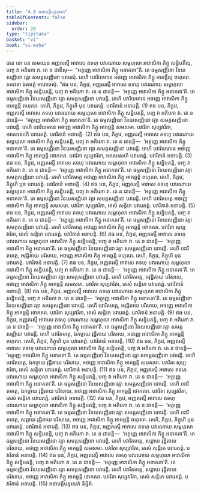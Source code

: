 ```yaml
---
title: "4.9 អនាបត្តិបន្នរសក"
tableOfContents: false
sidebar:
  order: 26
type: "tipitaka"
basket: "vi"
book: "vi-maha"
---
```



<DynamicBreadcrumb />

<Division number="222" book="vi-maha">

<Paragraph number="999" book="vi-maha">
តេន ខោ បន សមយេន អញ្ញតរស្មឹ អាវាសេ តទហុ បវារណាយ សម្ពហុលា អាវាសិកា ភិក្ខូ សន្និបតឹសុ, បញ្ច វា អតិរេកា វា. តេ ន ជានឹសុ—  “អត្ថញ្ញេ អាវាសិកា ភិក្ខូ អនាគតា”តិ. តេ ធម្មសញ្ញិនោ វិនយសញ្ញិនោ វគ្គា សមគ្គសញ្ញិនោ បវារេសុំ. តេហិ បវារិយមានេ អថញ្ញេ អាវាសិកា ភិក្ខូ អាគច្ឆឹសុ ពហុតរា. ភគវតោ ឯតមត្ថំ អារោចេសុំ.
</Paragraph>

<Paragraph number="1000" book="vi-maha">
“ឥធ បន, ភិក្ខវេ, អញ្ញតរស្មឹ អាវាសេ តទហុ បវារណាយ សម្ពហុលា អាវាសិកា ភិក្ខូ សន្និបតន្តិ, បញ្ច វា អតិរេកា វា. តេ ន ជានន្តិ—  ‘អត្ថញ្ញេ អាវាសិកា ភិក្ខូ អនាគតា’តិ. តេ ធម្មសញ្ញិនោ វិនយសញ្ញិនោ វគ្គា សមគ្គសញ្ញិនោ បវារេន្តិ. តេហិ បវារិយមានេ អថញ្ញេ អាវាសិកា ភិក្ខូ អាគច្ឆន្តិ ពហុតរា. តេហិ, ភិក្ខវេ, ភិក្ខូហិ បុន បវារេតព្ពំ. បវារិតានំ អនាបត្តិ. (1)
</Paragraph>

<Paragraph number="1001" book="vi-maha">
ឥធ បន, ភិក្ខវេ, អញ្ញតរស្មឹ អាវាសេ តទហុ បវារណាយ សម្ពហុលា អាវាសិកា ភិក្ខូ សន្និបតន្តិ, បញ្ច វា អតិរេកា វា. តេ ន ជានន្តិ—  ‘អត្ថញ្ញេ អាវាសិកា ភិក្ខូ អនាគតា’តិ. តេ ធម្មសញ្ញិនោ វិនយសញ្ញិនោ វគ្គា សមគ្គសញ្ញិនោ បវារេន្តិ. តេហិ បវារិយមានេ អថញ្ញេ អាវាសិកា ភិក្ខូ អាគច្ឆន្តិ សមសមា. បវារិតា សុប្បវារិតា, អវសេសេហិ បវារេតព្ពំ. បវារិតានំ អនាបត្តិ. (2)
</Paragraph>

<Paragraph number="1002" book="vi-maha">
ឥធ បន, ភិក្ខវេ, អញ្ញតរស្មឹ អាវាសេ តទហុ បវារណាយ សម្ពហុលា អាវាសិកា ភិក្ខូ សន្និបតន្តិ, បញ្ច វា អតិរេកា វា. តេ ន ជានន្តិ—  ‘អត្ថញ្ញេ អាវាសិកា ភិក្ខូ អនាគតា’តិ. តេ ធម្មសញ្ញិនោ វិនយសញ្ញិនោ វគ្គា សមគ្គសញ្ញិនោ បវារេន្តិ. តេហិ បវារិយមានេ អថញ្ញេ អាវាសិកា ភិក្ខូ អាគច្ឆន្តិ ថោកតរា. បវារិតា សុប្បវារិតា, អវសេសេហិ បវារេតព្ពំ. បវារិតានំ អនាបត្តិ. (3)
</Paragraph>

<Paragraph number="1003" book="vi-maha">
ឥធ បន, ភិក្ខវេ, អញ្ញតរស្មឹ អាវាសេ តទហុ បវារណាយ សម្ពហុលា អាវាសិកា ភិក្ខូ សន្និបតន្តិ, បញ្ច វា អតិរេកា វា. តេ ន ជានន្តិ—  ‘អត្ថញ្ញេ អាវាសិកា ភិក្ខូ អនាគតា’តិ. តេ ធម្មសញ្ញិនោ វិនយសញ្ញិនោ វគ្គា សមគ្គសញ្ញិនោ បវារេន្តិ. តេហិ បវារិតមត្តេ អថញ្ញេ អាវាសិកា ភិក្ខូ អាគច្ឆន្តិ ពហុតរា. តេហិ, ភិក្ខវេ, ភិក្ខូហិ បុន បវារេតព្ពំ. បវារិតានំ អនាបត្តិ. (4)
</Paragraph>

<Paragraph number="1004" book="vi-maha">
ឥធ បន, ភិក្ខវេ, អញ្ញតរស្មឹ អាវាសេ តទហុ បវារណាយ សម្ពហុលា អាវាសិកា ភិក្ខូ សន្និបតន្តិ, បញ្ច វា អតិរេកា វា. តេ ន ជានន្តិ—  ‘អត្ថញ្ញេ អាវាសិកា ភិក្ខូ អនាគតា’តិ. តេ ធម្មសញ្ញិនោ វិនយសញ្ញិនោ វគ្គា សមគ្គសញ្ញិនោ បវារេន្តិ. តេហិ បវារិតមត្តេ អថញ្ញេ អាវាសិកា ភិក្ខូ អាគច្ឆន្តិ សមសមា. បវារិតា សុប្បវារិតា, តេសំ សន្តិកេ បវារេតព្ពំ. បវារិតានំ អនាបត្តិ. (5)
</Paragraph>

<Paragraph number="1005" book="vi-maha">
ឥធ បន, ភិក្ខវេ, អញ្ញតរស្មឹ អាវាសេ តទហុ បវារណាយ សម្ពហុលា អាវាសិកា ភិក្ខូ សន្និបតន្តិ, បញ្ច វា អតិរេកា វា. តេ ន ជានន្តិ—  ‘អត្ថញ្ញេ អាវាសិកា ភិក្ខូ អនាគតា’តិ. តេ ធម្មសញ្ញិនោ វិនយសញ្ញិនោ វគ្គា សមគ្គសញ្ញិនោ បវារេន្តិ. តេហិ បវារិតមត្តេ អថញ្ញេ អាវាសិកា ភិក្ខូ អាគច្ឆន្តិ ថោកតរា. បវារិតា សុប្បវារិតា, តេសំ សន្តិកេ បវារេតព្ពំ. បវារិតានំ អនាបត្តិ. (6)
</Paragraph>

<Paragraph number="1006" book="vi-maha">
ឥធ បន, ភិក្ខវេ, អញ្ញតរស្មឹ អាវាសេ តទហុ បវារណាយ សម្ពហុលា អាវាសិកា ភិក្ខូ សន្និបតន្តិ, បញ្ច វា អតិរេកា វា. តេ ន ជានន្តិ—  ‘អត្ថញ្ញេ អាវាសិកា ភិក្ខូ អនាគតា’តិ. តេ ធម្មសញ្ញិនោ វិនយសញ្ញិនោ វគ្គា សមគ្គសញ្ញិនោ បវារេន្តិ. តេហិ បវារិតមត្តេ, អវុដ្ឋិតាយ បរិសាយ, អថញ្ញេ អាវាសិកា ភិក្ខូ អាគច្ឆន្តិ ពហុតរា. តេហិ, ភិក្ខវេ, ភិក្ខូហិ បុន បវារេតព្ពំ. បវារិតានំ អនាបត្តិ. (7)
</Paragraph>

<Paragraph number="1007" book="vi-maha">
ឥធ បន, ភិក្ខវេ, អញ្ញតរស្មឹ អាវាសេ តទហុ បវារណាយ សម្ពហុលា អាវាសិកា ភិក្ខូ សន្និបតន្តិ, បញ្ច វា អតិរេកា វា. តេ ន ជានន្តិ—  ‘អត្ថញ្ញេ អាវាសិកា ភិក្ខូ អនាគតា’តិ. តេ ធម្មសញ្ញិនោ វិនយសញ្ញិនោ វគ្គា សមគ្គសញ្ញិនោ បវារេន្តិ. តេហិ បវារិតមត្តេ, អវុដ្ឋិតាយ បរិសាយ, អថញ្ញេ អាវាសិកា ភិក្ខូ អាគច្ឆន្តិ សមសមា. បវារិតា សុប្បវារិតា, តេសំ សន្តិកេ បវារេតព្ពំ. បវារិតានំ អនាបត្តិ. (8)
</Paragraph>

<Paragraph number="1008" book="vi-maha">
ឥធ បន, ភិក្ខវេ, អញ្ញតរស្មឹ អាវាសេ តទហុ បវារណាយ សម្ពហុលា អាវាសិកា ភិក្ខូ សន្និបតន្តិ, បញ្ច វា អតិរេកា វា. តេ ន ជានន្តិ—  ‘អត្ថញ្ញេ អាវាសិកា ភិក្ខូ អនាគតា’តិ. តេ ធម្មសញ្ញិនោ វិនយសញ្ញិនោ វគ្គា សមគ្គសញ្ញិនោ បវារេន្តិ. តេហិ បវារិតមត្តេ, អវុដ្ឋិតាយ បរិសាយ, អថញ្ញេ អាវាសិកា ភិក្ខូ អាគច្ឆន្តិ ថោកតរា. បវារិតា សុប្បវារិតា, តេសំ សន្តិកេ បវារេតព្ពំ. បវារិតានំ អនាបត្តិ. (9)
</Paragraph>

<Paragraph number="1009" book="vi-maha">
ឥធ បន, ភិក្ខវេ, អញ្ញតរស្មឹ អាវាសេ តទហុ បវារណាយ សម្ពហុលា អាវាសិកា ភិក្ខូ សន្និបតន្តិ, បញ្ច វា អតិរេកា វា. តេ ន ជានន្តិ—  ‘អត្ថញ្ញេ អាវាសិកា ភិក្ខូ អនាគតា’តិ. តេ ធម្មសញ្ញិនោ វិនយសញ្ញិនោ វគ្គា សមគ្គសញ្ញិនោ បវារេន្តិ. តេហិ បវារិតមត្តេ, ឯកច្ចាយ វុដ្ឋិតាយ បរិសាយ, អថញ្ញេ អាវាសិកា ភិក្ខូ អាគច្ឆន្តិ ពហុតរា. តេហិ, ភិក្ខវេ, ភិក្ខូហិ បុន បវារេតព្ពំ. បវារិតានំ អនាបត្តិ. (10)
</Paragraph>

<Paragraph number="1010" book="vi-maha">
ឥធ បន, ភិក្ខវេ, អញ្ញតរស្មឹ អាវាសេ តទហុ បវារណាយ សម្ពហុលា អាវាសិកា ភិក្ខូ សន្និបតន្តិ, បញ្ច វា អតិរេកា វា. តេ ន ជានន្តិ—  ‘អត្ថញ្ញេ អាវាសិកា ភិក្ខូ អនាគតា’តិ. តេ ធម្មសញ្ញិនោ វិនយសញ្ញិនោ វគ្គា សមគ្គសញ្ញិនោ បវារេន្តិ. តេហិ បវារិតមត្តេ, ឯកច្ចាយ វុដ្ឋិតាយ បរិសាយ, អថញ្ញេ អាវាសិកា ភិក្ខូ អាគច្ឆន្តិ សមសមា. បវារិតា សុប្បវារិតា, តេសំ សន្តិកេ បវារេតព្ពំ. បវារិតានំ អនាបត្តិ. (11)
</Paragraph>

<Paragraph number="1011" book="vi-maha">
ឥធ បន, ភិក្ខវេ, អញ្ញតរស្មឹ អាវាសេ តទហុ បវារណាយ សម្ពហុលា អាវាសិកា ភិក្ខូ សន្និបតន្តិ, បញ្ច វា អតិរេកា វា. តេ ន ជានន្តិ—  ‘អត្ថញ្ញេ អាវាសិកា ភិក្ខូ អនាគតា’តិ. តេ ធម្មសញ្ញិនោ វិនយសញ្ញិនោ វគ្គា សមគ្គសញ្ញិនោ បវារេន្តិ. តេហិ បវារិតមត្តេ, ឯកច្ចាយ វុដ្ឋិតាយ បរិសាយ, អថញ្ញេ អាវាសិកា ភិក្ខូ អាគច្ឆន្តិ ថោកតរា. បវារិតា សុប្បវារិតា, តេសំ សន្តិកេ បវារេតព្ពំ. បវារិតានំ អនាបត្តិ. (12)
</Paragraph>

<Paragraph number="1012" book="vi-maha">
ឥធ បន, ភិក្ខវេ, អញ្ញតរស្មឹ អាវាសេ តទហុ បវារណាយ សម្ពហុលា អាវាសិកា ភិក្ខូ សន្និបតន្តិ, បញ្ច វា អតិរេកា វា. តេ ន ជានន្តិ—  ‘អត្ថញ្ញេ អាវាសិកា ភិក្ខូ អនាគតា’តិ. តេ ធម្មសញ្ញិនោ វិនយសញ្ញិនោ វគ្គា សមគ្គសញ្ញិនោ បវារេន្តិ. តេហិ បវារិតមត្តេ, សព្ពាយ វុដ្ឋិតាយ បរិសាយ, អថញ្ញេ អាវាសិកា ភិក្ខូ អាគច្ឆន្តិ ពហុតរា. តេហិ, ភិក្ខវេ, ភិក្ខូហិ បុន បវារេតព្ពំ. បវារិតានំ អនាបត្តិ. (13)
</Paragraph>

<Paragraph number="1013" book="vi-maha">
ឥធ បន, ភិក្ខវេ, អញ្ញតរស្មឹ អាវាសេ តទហុ បវារណាយ សម្ពហុលា អាវាសិកា ភិក្ខូ សន្និបតន្តិ, បញ្ច វា អតិរេកា វា. តេ ន ជានន្តិ—  ‘អត្ថញ្ញេ អាវាសិកា ភិក្ខូ អនាគតា’តិ. តេ ធម្មសញ្ញិនោ វិនយសញ្ញិនោ វគ្គា សមគ្គសញ្ញិនោ បវារេន្តិ. តេហិ បវារិតមត្តេ, សព្ពាយ វុដ្ឋិតាយ បរិសាយ, អថញ្ញេ អាវាសិកា ភិក្ខូ អាគច្ឆន្តិ សមសមា. បវារិតា សុប្បវារិតា, តេសំ សន្តិកេ បវារេតព្ពំ. បវារិតានំ អនាបត្តិ. (14)
</Paragraph>

<Paragraph number="1014" book="vi-maha">
ឥធ បន, ភិក្ខវេ, អញ្ញតរស្មឹ អាវាសេ តទហុ បវារណាយ សម្ពហុលា អាវាសិកា ភិក្ខូ សន្និបតន្តិ, បញ្ច វា អតិរេកា វា. តេ ន ជានន្តិ—  ‘អត្ថញ្ញេ អាវាសិកា ភិក្ខូ អនាគតា’តិ. តេ ធម្មសញ្ញិនោ វិនយសញ្ញិនោ វគ្គា សមគ្គសញ្ញិនោ បវារេន្តិ. តេហិ បវារិតមត្តេ, សព្ពាយ វុដ្ឋិតាយ បរិសាយ, អថញ្ញេ អាវាសិកា ភិក្ខូ អាគច្ឆន្តិ ថោកតរា. បវារិតា សុប្បវារិតា, តេសំ សន្តិកេ បវារេតព្ពំ. បវារិតានំ អនាបត្តិ. (15)

</Paragraph>
</Division>

<Paragraph number="1015" type="center" book="vi-maha">
អនាបត្តិបន្នរសកំ និដ្ឋិតំ.
</Paragraph>